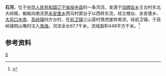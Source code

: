 {{Otheruses|石河|other=同名或類似名的其它條目描述}}
'''石河'''，位于[[中华人民共和国|中华人民共和国]][[辽宁省|辽宁省]][[绥中县|绥中县]]的一条河流，发源于[[加碑岩乡|加碑岩乡]]王台村东北大岭根，蜿蜒向南流至[[永安堡乡|永安堡乡]]西沟村窦台子以西转东流，经立根台、永安堡乡、[[大风口水库|大风口水库]]、[[高岭镇_(绥中县)|高岭镇]]四方台村，在[[前卫镇_(绥中县)|前卫镇]]三山营村恨虎崖转南流，经前卫镇，于高岭镇照山嘴村注入[[渤海|渤海]]。河流全长67.7千米，流域面积448平方千米。<ref name="中国河湖大典">{{cite book zh |author=《[[中国河湖大典|中国河湖大典]]》编纂委员会 |title=《中国河湖大典·黑龙江、辽河卷》 |format=M |edition=1 |location=北京 |publisher=中国水利水电出版社 |date=2014年4月 |pages=370页 |id= ISBN 978-7-5170-1950-3}}</ref>
==参考资料==
{{reflist}}

{{China-river-stub}}
[[Category:辽宁河流|S]]